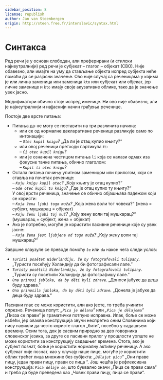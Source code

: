 ```yaml
---
sidebar_position: 8
license: republish
author: Jan van Steenbergen
origin: http://steen.free.fr/interslavic/syntax.html
---
```


# Синтакса

Ред речи је у основи слободан, али преферирани (и стилски најнеутралнији) ред речи је субјекат – глагол – објекат (СВО). Није обавезно, али имајте на уму да стављање објекта испред субјекта неће помоћи да се разјасни значење. Ово није случај са реченицама у којима је или лична заменица или заменица `kto` или субјекат или објекат, јер личне заменице и `kto` имају своје акузативне облике, тако да је значење увек јасно.

Модификатори обично стоје испред именице. Ни ово није обавезно, али је најнеутралнији и најјаснији начин грађења реченице.

Постоје две врсте питања:

- Питања да-не могу се поставити на три различита начина:
  - или се од нормалне декларативне реченице разликује само по интонацији:\
    _– `Otec kupil knigu`?_ „Да ли је отац купио књигу?“
  - или овој реченици претходи партикула `či`:\
    _– `Či otec kupil knigu`?_
  - или је означена честицом питања `li` која се налази одмах иза фокусне тачке питања, обично глаголом:\
    _– `Kupil li otec knigu`?_
- Остала питања почињу упитном заменицом или прилогом, који се ставља на почетак реченице:\
  _– `Koju knigu kupil otec`?_ „Коју књигу је отац купио?“\
  _– `Gde otec kupil tu knigu`?_ „Где је отац купио ту књигу?“\
  У овој врсти реченица, значење се обично објашњава падежом који се користи:\
  – _`Koja žena ljubi togo muža`?_ „Која жена воли тог човека?“ (жена = субјект, мушкарац = објекат)\
  – _`Koju ženu ljubi toj muž`?_ „Коју жену воли тај мушкарац?“ (мушкарац = субјект, жена = објекат)
- Ако је потребно, могуће је користити пасивне реченице које су увек јасне:\
  _– `Koja žena jest ljubjena od togo muža`?_ „Коју жену воли тај мушкарац?“

Завршне клаузуле се преводе помоћу `že` или `da` након чега следи услов:

- _`Turisti posětet Niderlandiju, že by fotografovali tulipany`._ „Туристи посећују Холандију да би фотографисали лале.”
- _`Turisty posětili Niderlandiju, že by fotografovali tulipany`._ „Туристи су посетили Холандију да фотографишу лале.”
- _`Ona prinosi jabloka, da by děti byli zdrave`._ „Доноси јабуке да деца буду здрава.”
- _`Ona prinosila jabloka, da by děti byli zdrave`._ „Донела је јабуке да деца буду здрава.”

Пасивни глас се може користити, али ако јесте, то треба учинити опрезно. Реченица попут: _„`Pica je dělana`”_ или _„`Pica je dělajema`”_ „Пизза се прави” је граматички потпуно исправна. Ипак, боље се може избећи, јер оваква конструкција звучи неспретно оним Словенима који нису навикли да често користе глагол „бити“, посебно у садашњем времену. Осим тога, док је сасвим природно за део говорника словенског језика, за друге се пасивни прилог у прошлости уопште не може користити за конструкцију садашњег времена. Стога, ако је субјект познат, боље је користити нормалну активну реченицу. А ако субјекат није познат, као у случају наше пице, могуће је користити облик трећег лица множине без субјекта: _„`Dělajut picu`”_ „Они праве пицу, један прави пицу, прави се пица ”. Још чешћа је рефлексивна конструкција: _`Pica dělaje se`_, што буквално значи „Пица се прави сама“ и треба да буде преведена као „Човек прави пицу, пица се прави“.

